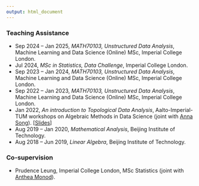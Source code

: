 ```yaml
---
output: html_document
---
```


### Teaching Assistance
- Sep 2024 -- Jan 2025, *MATH70103, Unstructured Data Analysis*, Machine Learning and Data Science
(Online) MSc, Imperial College London.
- Jul 2024, *MSc in Statistics, Data Challenge*, Imperial College London.
- Sep 2023 -- Jan 2024, *MATH70103, Unstructured Data Analysis*, Machine Learning and Data Science
(Online) MSc, Imperial College London.
- Sep 2022 -- Jan 2023, *MATH70103, Unstructured Data Analysis*, Machine Learning and Data Science
(Online) MSc, Imperial College London.
- Jan 2022, *An introduction to Topological Data Analysis*, Aalto-Imperial-TUM workshops on Algebraic Methods in Data Science (joint with [Anna Song](https://sites.google.com/view/annasong)).  [[Slides](/papers-and-ppts/TDA_tutorial.pdf)]
- Aug 2019 -- Jan 2020, *Mathematical Analysis*, Beijing Institute of Technology.
- Aug 2018 -- Jun 2019, *Linear Algebra*, Beijing Institute of Technology.

### Co-supervision

- Prudence Leung, Imperial College London, MSc Statistics (joint with [Anthea Monod](https://sites.google.com/view/antheamonod/home)).
